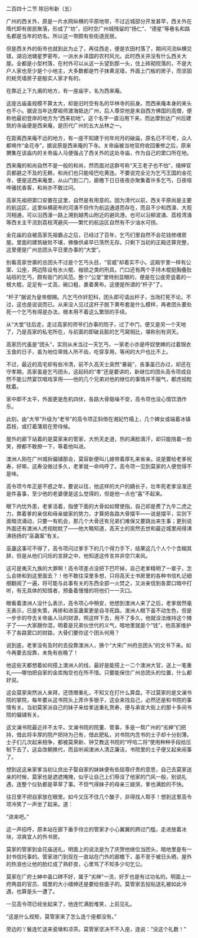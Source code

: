

二百四十二节 除旧布新（五）

广州的西关外，原是一片水网纵横的平原地带，不过近城部分开发甚早，西关外在隋代即有居民聚落，形成了“坊”，旧时空广州城残留的“扬仁”、“德星”等巷名和路名都是当年的坊名。所以这一带颇有些街道民居。

但是西关外的街市也就到此为止了，再往西走，便是农田村落了，期间河流纵横交错，湖泊池塘星罗密布，一派水乡泽国的农村风光。此时西关并没有什么西关大屋。全都是小型村落，在村外可以从这一头望到那一头，住上砖砌院落的，不是大户人家也至少是个小地主，大多数都是竹子抹黄泥墙，外面上门板的房子，而坚固的蚝壳墙房子是殷实人家才有的。

在靠近上下九甫的地方，有一座庙宇，名为西来庵。

这座古庙虽规模不算太大，却是旧时空有名的华林寺的前身。而西来庵本身的来头也不小。据说当年达摩祖师渡海抵达广州，后人尊崇他是来自西方佛国的高僧，便称他最初登岸的地方为“西来初地”。这个名字一直沿用下来，而达摩到达广州后建筑的寺庙便是西来庵，是历代广州的五大丛林之一。

在距离西来庵不远的地方，有一座不知建于何年何月的破庙，原名已不可考，众人都唤作“金花寺”，据说原是西来庵的下寺。关帝庙被当地官府收回重修之后，原来猬集在该庙内的关帝庙人马便强占了西关外的这处寺庙，作为自己的窦口所在地。

西来庵的和尚自然不是一般的和尚，然而面对这群号称“天王老子也不怕”，缙绅官员都避之不及的无赖，和尚们也只能哑巴吃黄连。不要说完全沦为乞丐王国的金花寺，便是这西来庵里，从山门到二门，廊檐下日日夜夜亦聚集着许多乞丐，日夜喧哗骚扰香客，和尚亦不敢过问。

高家先祖把窦口安置在这里，自然是有用意的。因为清代以前，西关平原尚是主要的航运区，这里纵横密布的河涌不但作为航运通道而存在，而且不少和西濠、大观河相通，可以沿西濠一路上溯到越秀山附近的避风港。也可以沿柳波涌、荔枝湾涌等西关主干流到荔枝湾避风――繁忙的航运区自然有不少油水可捞。

金花庙的自被高家先祖霸占之后，已经过了百年，乞丐们里自然不会花钱修缮房屋。里面的建筑破败不堪，佛像供桌早已荡然无存。只剩下当初的正殿还算完整，这里便是广州总团头平日里办事的“大堂”。

别看高家世袭的总团头不过是个乞丐头目，“官威”却着实不小。这殿宇里一样有公案、公座，两边陈设有水火棍、枷锁之类的刑具。门口还有两个手持木棍挺胸叠肚站班的乞丐，颇有衙门的风范。整个“公堂”里特别显眼的，便是在公座旁竖着的一根大棍，足足有一丈高，碗口粗，裹着黄布。这便是所谓的“杆子”了。

“杆子”据说为皇帝御赐。凡乞丐作奸犯科，团头即可请出杆子，当场打死不论。不过，这也是说说而已。从来没人见过这杆子脱下黄布套是什么模样，再者团头要处死一个乞丐有得是办法，根本用不着这么繁琐的手续。

从“大堂”往后走，走过高家的师爷们办事的院子，过了中门，便又是另一个天地了，乃是高家的私宅所在，与前面的即破且脏的乞丐窝相比，堪称别有洞天。

高家历代虽是“团头”，实则从未当过一天乞丐，一家老小亦是呼奴使婢的过着锦衣玉食的日子，虽为地位卑贱人所不齿，吃穿享用，等闲的大户也比不上。

不过，最近的高宅却有些冷清，前不久高天士突然“暴毙”，丧事虽已办过，却还在守孝期，高家虽是乞丐团头，这起码的“孝”还是要讲的，新继位的团头高令项成自然不能公然宴饮唱戏享用――他的几个兄弟对他的继位的事情并不服气，都虎视眈眈着。

家中即不太平，外面更是危机四伏，各路大骨聒噪不安，高令项也没心情饮酒作乐。

此刻，由“大爷”升级为“老爷”的高令项正斜倚在湘妃竹榻上，几个婢女或端着冰镇荔枝，或打着蒲扇在旁侍候。

屋外的廊下站着的是莫家来的管家，大热天走道，热的满脸滴汗，却只能陪着一脸笑，擦都不敢擦一下，等着他叫进。

澳洲人刚在广州城拆偏铺那会，莫容新便叫儿媳带着厚礼来省亲。说是要给老爹祝寿，好嘛，这寿没做过多久，老爹就一命呜呼了。高令项一见到莫家的人便觉得不是味。

高令项今年正是不惑之年，要说以往，他这样的大户的嫡长子，壮年死老爹没准还是件喜事，至少他的老婆便是这么觉得的，但是他一点也“喜”不起来。

眼下内忧外患，老爹活着，指使下面的大骨如如臂使指，自己却是费了九牛二虎之力，靠着爹的亲信和母亲娘家的势力，才算把各路大骨摆平――说是摆平，实则下面暗流涌动，只要一有机会，那几个大骨还有兄弟们难保又要跳出来生事；更别说外面还有澳洲人虎视眈眈了――他大略知道，高天士的突然去世和最近城里闹得沸沸扬扬的“巫蛊案”有关。

巫蛊这事可不得了，高令项问过爹手下的几个得力手下，结果这几个人个个含糊其辞，但是从他们闪烁的言辞之中，他知道这传言并非空穴来风。

这可是夷灭九族的大罪啊！高令项差点没把下巴吓掉，自己老爹精明了一辈子，怎么会掺和到这里面去？！他不敢往深里多想，只将高天士书房里的各种书信札记细细翻阅了一遍，将可能与此事有关的东西全部一火焚之，又派亲信到各窦口暗中打听，有无具体的知情者，预备着慢慢的将他们一一灭口。

眼看着澳洲人没什么表示，高令项心中稍安，他想到澳洲人来了之后，老爹居然毫无表示，已是失策，再掺和进巫蛊案更是自寻死路。澳洲人眼下虽不动生色，但是一步步的夺去关帝庙人马的财源，照这样下去，用不了多久，他就没法维持这个摊子了――大家跟你混，明着是兄弟伙世代的义气，暗地里就是个“钱”，他高家维护不了各路窦口的财路，大骨们要你这个团头何用？

说到底，老爹没有及时的去投靠澳洲人，换个“大宋广州府总团头”的文书下来。如今再要去投靠，未免有些晚了！

他这些天都想着如何搭上澳洲人的线，最好是能搭上一二个澳洲大官，送上一笔重礼――哪怕把自家的金库掏空也在所不惜。只要能保住广州总团头的位置，什么都好说。

这会莫家突然派人来拜，还馈赠重礼，不知又在打什么算盘。不过莫家的是文澜书院的掌院，每年要从这书院头上弄许多银子，这会来找自己，必然还是和书院的事情有关。当初莫家派自己的妹子来给爹送重礼贺寿，便与承宣大街上的那十多间书院的偏铺有关。

这文澜书院最近并不太平。文澜书院的院董、管事，多是一帮广州的“劣绅”们把持，借此将丰厚的院产把持为己有，借此肥私，对书院内念书的士子却十分刻薄。士子们几次起来相争，都被莫荣新、钟艾教这书院的“哼哈二将”使用种种手段给压制下去了。这会改朝换代，而且听闻澳洲人清正廉洁，书院里的士子便又起来闹事了。

想到这这亲家爹当初让庶出子娶自家的妹妹便有些屈尊纡贵的意思，自己去莫家送亲的时候，莫家也是遮遮掩掩，似乎让自己上们辱没了他家的门风一般，别说礼遇，连整个仪轨都是草草了事。不但气得妹子的母亲三娘哭，爹也满脸的不快。

往日里不把自家放在眼里。如今又压不住几个酸子，非得找人帮手！想到这里高令项冷笑了一声坐了起来。道：

“进来吧。”

这一声招呼，原本站在廊下垂手侍立的管家才小心翼翼的跨过门槛，走进放着冰块，凉爽宜人的外书房。

莫家的管家到金花庙送礼，明面上的说法是为了庆贺他继位当团头，暗地里是有一封书信托事的。管家进门到现在一直站在门外的廊檐下，虽不至于被日头晒，屋外的热浪也让他的脸红成了熟虾皮，心里骂了不知多少句乞公。

莫家在广府士紳中虽口碑不好，属于“劣绅”一流，好歹也是有过功名的。明面上一府两县的官员、城里的大小缙绅还是要给些面子的。莫管家去投贴送礼被如此冷遇，也算是头一遭了。

一见高令项已经坐起来了，他连忙满脸堆笑，上前见礼。

“这是什么规矩，莫管家来了怎么连个座都没有。”

旁边的丫鬟连忙送来瓷墩和凉茶。莫管家坚决不不入座，连说：“没这个礼数！”

